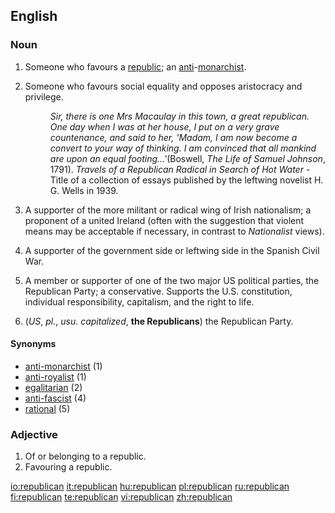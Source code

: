 {{see|Republican}}
{{rfc|use of abbreviations, which terms belong on capitalized page?}}
==English==

===Noun===
{{en-noun}}
# Someone who favours a [[republic]]; an [[anti]]-[[monarchist]].
#{{italbrac|Esp. historical}} Someone who favours social equality and opposes aristocracy and privilege.  
#:''Sir, there is one Mrs Macaulay in this town, a great republican.  One day when I was at her house, I put on a very grave countenance, and said to her, 'Madam, I am now become a convert to your way of thinking.  I am convinced that all mankind are upon an equal footing...' ''(Boswell, ''The Life of Samuel Johnson'', 1791).   ''Travels of a Republican Radical in Search of Hot Water'' - Title of a collection of essays published by the leftwing novelist H. G. Wells in 1939.
# {{italbrac|Esp. UK & Ireland|usu. capitalized}} A supporter of the more militant or radical wing of Irish nationalism; a proponent of a united Ireland (often with the suggestion that violent means may be acceptable if necessary, in contrast to ''Nationalist'' views).
# {{italbrac|Hist.|usu. capitalized}} A supporter of the government side or leftwing side in the Spanish Civil War.
# {{italbrac|US|usu. capitalized}} A member or supporter of one of the two major US political parties, the Republican Party; a conservative. Supports the U.S. constitution, individual responsibility, capitalism, and the right to life.
# (''US'', ''pl.'', ''usu. capitalized'', '''the Republicans''') the Republican Party.

====Synonyms====
*[[anti-monarchist]] (1)
*[[anti-royalist]] (1)
*[[egalitarian]] (2)
*[[anti-fascist]] (4)
*[[rational]] (5)

===Adjective===
{{en-adj}}
# Of or belonging to a republic.
# Favouring a republic.

[[io:republican]]
[[it:republican]]
[[hu:republican]]
[[pl:republican]]
[[ru:republican]]
[[fi:republican]]
[[te:republican]]
[[vi:republican]]
[[zh:republican]]
